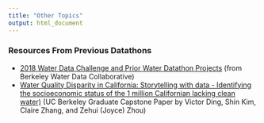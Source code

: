 ```yaml
---
title: "Other Topics"
output: html_document
---
```


### Resources From Previous Datathons
- [2018 Water Data Challenge and Prior Water Datathon Projects](https://github.com/waterdatacollaborative) (from Berkeley Water Data Collaborative)
- [Water Quality Disparity in California: Storytelling with data - Identifying the socioeconomic status of the 1 million Californian lacking clean water)](https://drive.google.com/file/d/0B4kCfNdvV0m_MGEtdzZZcXBPVkpRYk1Bb2pkZ2tYNUkwd0JF/view) (UC Berkeley Graduate Capstone Paper by Victor Ding, Shin Kim, Claire Zhang, and Zehui (Joyce) Zhou)